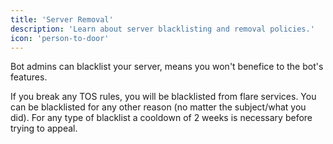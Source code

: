 ```yaml
---
title: 'Server Removal'
description: 'Learn about server blacklisting and removal policies.'
icon: 'person-to-door'
---
```


Bot admins can blacklist your server, means you won't benefice to the bot's features.

<Accordion title="Discord / bot's TOS violation">
  If you break any TOS rules, you will be blacklisted from flare services.
</Accordion>

<Accordion title="Other">
  You can be blacklisted for any other reason (no matter the subject/what you did).
</Accordion>

<Info>
  For any type of blacklist a cooldown of 2 weeks is necessary before trying to appeal.
</Info> 